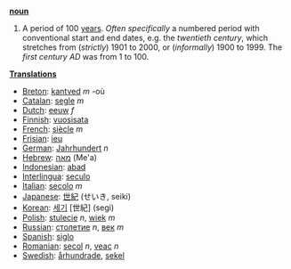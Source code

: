 '''[[noun]]'''

# A period of 100 [[year]]s.  ''Often specifically'' a numbered period with conventional start and end dates, e.g. the ''twentieth century'', which stretches from (''strictly'') 1901 to 2000, or (''informally'') 1900 to 1999.  The ''first century AD'' was from 1 to 100.

'''[[Translation]]s'''
*[[Breton]]: [[kantved]] ''m'' -où
*[[Catalan]]: [[segle]] ''m''
*[[Dutch]]: [[eeuw]] ''f''
*[[Finnish]]: [[vuosisata]]
*[[French]]: [[siècle]] ''m''
*[[Frisian]]: [[ieu]]
*[[German]]: [[Jahrhundert]] ''n''
*[[Hebrew]]: [[מאה]] (Me'a)
*[[Indonesian]]: [[abad]]
*[[Interlingua]]: [[seculo]]
*[[Italian]]: [[secolo]] ''m''
*[[Japanese]]: [[世紀]] (せいき, seiki)
*[[Korean]]: [[세기]] [世紀] (segi)
*[[Polish]]: [[stulecie]] ''n'', [[wiek]] ''m''
*[[Russian]]: [[столетие]] ''n'', [[век]] ''m''
*[[Spanish]]: [[siglo]]
*[[Romanian]]: [[secol]] ''n'', [[veac]] ''n''
*[[Swedish]]: [[århundrade]], [[sekel]]